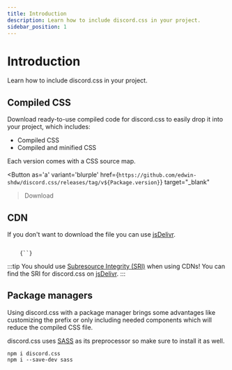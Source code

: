 ```yaml
---
title: Introduction
description: Learn how to include discord.css in your project.
sidebar_position: 1
---
```



# Introduction

Learn how to include discord.css in your project.

## Compiled CSS

Download ready-to-use compiled code for discord.css to easily drop it into your project, which includes:

- Compiled CSS
- Compiled and minified CSS

Each version comes with a CSS source map.


<Button
  as='a'
  variant='blurple'
  href={`https://github.com/edwin-shdw/discord.css/releases/tag/v${Package.version}`}
  target="_blank"
>Download</Button>


## CDN

If you don't want to download the file you can use [jsDelivr](https://www.jsdelivr.com/package/npm/discord.css).

<pre><code>
    {`<link rel="stylesheet" href="https://cdn.jsdelivr.net/npm/discord.css@${Package.version}/dist/css/discord.min.css">`}
</code></pre>

:::tip
You should use [Subresource Integrity (SRI)](https://developer.mozilla.org/en-US/docs/Web/Security/Subresource_Integrity)
when using CDNs! You can find the SRI for discord.css on [jsDelivr](https://www.jsdelivr.com/package/npm/discord.css).
:::


## Package managers

Using discord.css with a package manager brings some advantages like customizing the prefix or only including needed
components which will reduce the compiled CSS file.

discord.css uses [SASS](https://sass-lang.com/) as its preprocessor so make sure to install it as well.

```
npm i discord.css
npm i --save-dev sass
```
